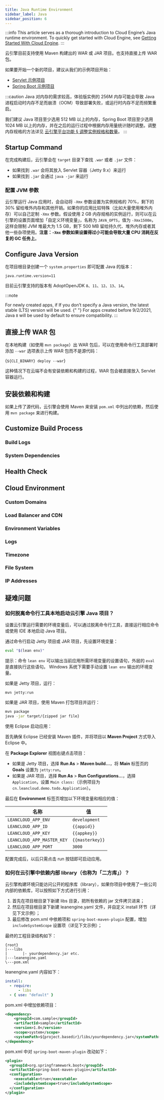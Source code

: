```yaml
---
title: Java Runtime Environment
sidebar_label: Java
sidebar_position: 6
---
```



:::info
This article serves as a thorough introduction to Cloud Engine’s Java runtime environment. To quickly get started with Cloud Engine, see [Getting Started With Cloud Engine](/sdk/engine/deploy/getting-started).
:::

云引擎目前支持使用 Maven 构建出的 WAR 或 JAR 项目。也支持直接上传 WAR 包。

如果要开始一个新的项目，建议从我们的示例项目开始：

- [Servlet 示例项目](https://github.com/leancloud/servlet-getting-started)
- [Spring Boot 示例项目](https://github.com/leancloud/spring-boot-getting-started)

:::caution
Java 对内存的需求较高，体验版实例的 256M 内存可能会导致 Java 进程启动时内存不足而崩溃（OOM）导致部署失败，或运行时内存不足而频繁重启。

我们建议 Java 项目至少选用 512 MB 以上的内存，Spring Boot 项目至少选用 1024 MB 以上的内存，并在之后的运行过程中根据内存用量统计随时调整。调整内存规格的方法详见 [云引擎平台功能 § 调整实例规格和数量](/sdk/engine/deploy/platform/#调整实例规格和数量)。
:::

## Startup Command

在完成构建后，云引擎会在 `target` 目录下查找 `.war` 或者 `.jar` 文件：

- 如果找到 `.war` 会将其放入 Servlet 容器（Jetty 9.x）来运行
- 如果找到 `.jar` 会通过 `java -jar` 来运行

### 配置 JVM 参数

云引擎运行 Java 应用时，会自动将 `-Xmx` 参数设置为实例规格的 70%，剩下的 30% 留给堆外内存和其他开销。如果你的应用比较特殊（比如大量使用堆外内存）可以自己定制 `-Xmx` 参数。假设使用 2 GB 内存规格的实例运行，则可以在云引擎的设置页面增加「自定义环境变量」，名称为 `JAVA_OPTS`，值为 `-Xmx1500m`，这样会限制 JVM 堆最大为 1.5 GB，剩下 500 MB 留给持久代、堆外内存或者其他一些杂项使用。**注意：`-Xmx` 参数如果设置得过小可能会导致大量 CPU 消耗在反复的 GC 任务上**。

## Configure Java Version

在项目根目录创建一个 `system.properties` 即可配置 Java 的版本：

```plain title='system.properties'
java.runtime.version=11
```

目前云引擎支持的版本有 AdoptOpenJDK `8`、`11`、`12`、`13`、`14`。

:::note

<Conditional brand="leancloud">For newly created apps, if</Conditional>
<Conditional brand="tds">If</Conditional> you don’t specify a Java version, the
latest stable (LTS) version will be used.
<Conditional brand="leancloud">
  {" "}
  For apps created before 9/2/2021, Java `8` will be used by default to ensure compatibility.
</Conditional>
:::

## 直接上传 WAR 包

在本地构建（如使用 `mvn package`）出 WAR 包后，可以在使用命令行工具部署时添加 `--war` 选项表示上传 WAR 包而不是源代码：

<CodeBlock className="sh">{`${CLI_BINARY} deploy --war`}</CodeBlock>

这种情况下在云端不会有安装依赖和构建的过程，WAR 包会被直接放入 Servlet 容器运行。

## 安装依赖和构建

如果上传了源代码，云引擎会使用 Maven 来安装 `pom.xml` 中列出的依赖，然后使用 `mvn package` 来进行构建。

## Customize Build Process

<BuildingScripts />

### Build Logs

<BuildingBuildLogs />

### System Dependencies

<BuildingSystemDependencies />

## Health Check

<CloudHealthCheck />

## Cloud Environment

### Custom Domains

<CloudCustomDomain />

### Load Balancer and CDN

<CloudLoadBalancer only="java" />

### Environment Variables

<CloudEnvironments />

### Logs

<CloudLogs only="java" />

### Timezone

<CloudTimezone />

### File System

<CloudFilesystem />

### IP Addresses

<CloudInternetAddress />

## 疑难问题

### 如何脱离命令行工具本地启动云引擎 Java 项目？

设置云引擎运行需要的环境变量后，可以通过脱离命令行工具，直接运行相应命令或使用 IDE 本地启动 Java 项目。

通过命令行启动 Jetty 项目或 JAR 项目，先设置环境变量：

```sh
eval "$(lean env)"
```

提示：命令 `lean env` 可以输出当前应用所需环境变量的设置语句，外层的 `eval` 是直接执行这些语句。
Windows 系统下需要手动设置 `lean env` 输出的环境变量。

如果是 Jetty 项目，运行：

```
mvn jetty:run
```

如果是 JAR 项目，使用 Maven 打包项目并运行：

```sh
mvn package
java -jar target/{zipped jar file}
```

使用 Eclipse 启动应用：

首先确保 Eclipse 已经安装 Maven 插件，并将项目以 **Maven Project** 方式导入 Eclipse 中。

在 **Package Explorer** 视图右键点击项目：

- 如果是 Jetty 项目，选择 **Run As** > **Maven build…**，将 **Main** 标签页的 **Goals** 设置为 `jetty:run`。
- 如果是 JAR 项目，选择 **Run As** > **Run Configurations…**，选择 `Application`，设置 `Main class:`（示例项目为 `cn.leancloud.demo.todo.Application`）。

最后在 **Environment** 标签页增加以下环境变量和相应的值：

| 名称                       | 值              |
| -------------------------- | --------------- |
| `LEANCLOUD_APP_ENV`        | `development`   |
| `LEANCLOUD_APP_ID`         | `{{appid}}`     |
| `LEANCLOUD_APP_KEY`        | `{{appkey}}`    |
| `LEANCLOUD_APP_MASTER_KEY` | `{{masterkey}}` |
| `LEANCLOUD_APP_PORT`       | `3000`          |

配置完成后，以后只需点击 run 按钮即可启动应用。

### 如何在云引擎中依赖内部 library（也称为「二方库」）？

云引擎构建环境只能访问公开的程序库（library），如果你项目中使用了一些公司内部的依赖库，可以按照如下方式进行引用：

1. 首先在项目根目录下新建 libs 目录，把所有依赖的 jar 文件拷贝进来；
2. 然后在项目根目录下新建 leanengine.yaml 文件，并自定义 install 环节（详见下文示例）；
3. 最后修改 pom.xml 中依赖项和 `spring-boot-maven-plugin` 配置，增加 `includeSystemScope` 设置项（详见下文示例）；

最终的工程目录结构如下：

```
{root}
|---libs
|       |- yourdependency.jar etc.
|---leanengine.yaml
\---pom.xml
```

leanengine.yaml 内容如下：

```yaml
install:
  - require:
      - libs
  - { use: "default" }
```

pom.xml 中增加依赖项目：

```xml
<dependency>
    <groupId>com.sample</groupId>
    <artifactId>sample</artifactId>
    <version>1.0</version>
    <scope>system</scope>
    <systemPath>${project.basedir}/libs/yourdependency.jar</systemPath>
</dependency>
```

pom.xml 中对 `spring-boot-maven-plugin` 改动如下：

```xml
<plugin>
  <groupId>org.springframework.boot</groupId>
  <artifactId>spring-boot-maven-plugin</artifactId>
  <configuration>
    <executable>true</executable>
    <includeSystemScope>true</includeSystemScope>
  </configuration>
</plugin>
```
